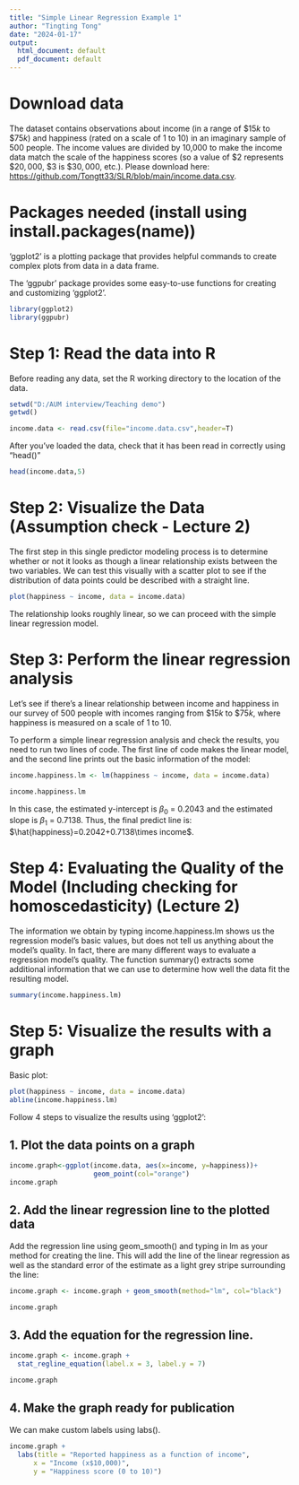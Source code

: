 ---
title: "Simple Linear Regression Example 1"
author: "Tingting Tong"
date: "2024-01-17"
output:
  html_document: default
  pdf_document: default
---


# Download data

The dataset contains observations about income (in a range of $\$15k$ to $\$75k$) and happiness (rated on a scale of 1 to 10) in an imaginary sample of 500 people. The income values are divided by 10,000 to make the income data match the scale of the happiness scores (so a value of $\$2$ represents $\$20,000$, $\$3$ is $\$30,000$, etc.). Please download here: <https://github.com/Tongtt33/SLR/blob/main/income.data.csv>.

# Packages needed (install using install.packages(name))

'ggplot2' is a plotting package that provides helpful commands to create complex plots from data in a data frame.

The ‘ggpubr’ package provides some easy-to-use functions for creating and customizing ‘ggplot2’.


```{r, message=FALSE,warning=FALSE}
library(ggplot2)
library(ggpubr)
```

# Step 1: Read the data into R

Before reading any data, set the R working directory to the location of the data.

```{r}
setwd("D:/AUM interview/Teaching demo")
getwd()
```

```{r}
income.data <- read.csv(file="income.data.csv",header=T)
```

After you’ve loaded the data, check that it has been read in correctly using "head()"
```{r}
head(income.data,5)
```


# Step 2: Visualize the Data (Assumption check - Lecture 2)

The first step in this single predictor modeling process is to determine whether or not it looks as though a linear relationship exists between the two variables. We can test this visually with a scatter plot to see if the distribution of data points could be described with a straight line.
 
```{r}
plot(happiness ~ income, data = income.data)
```

The relationship looks roughly linear, so we can proceed with the simple linear regression model.



# Step 3: Perform the linear regression analysis

Let’s see if there’s a linear relationship between income and happiness in our survey of 500 people with incomes ranging from $\$15k$ to $\$75k$, where happiness is measured on a scale of 1 to 10.

To perform a simple linear regression analysis and check the results, you need to run two lines of code. The first line of code makes the linear model, and the second line prints out the basic information of the model:

 
```{r}
income.happiness.lm <- lm(happiness ~ income, data = income.data)

income.happiness.lm
```

In this case, the estimated y-intercept is $\beta_0$ = 0.2043 and the estimated slope is $\beta_1$ = 0.7138.
Thus, the final predict line is: $\hat{happiness}=0.2042+0.7138\times income$.

# Step 4: Evaluating the Quality of the Model (Including checking for homoscedasticity) (Lecture 2)

The information we obtain by typing income.happiness.lm shows us the regression
model’s basic values, but does not tell us anything about the model’s quality.
In fact, there are many different ways to evaluate a regression model’s
quality. The function summary()
extracts some additional information that we can use to determine how
well the data fit the resulting model.

```{r, message=FALSE}
summary(income.happiness.lm)
```


# Step 5: Visualize the results with a graph

Basic plot:

```{r}
plot(happiness ~ income, data = income.data)
abline(income.happiness.lm)
```



Follow 4 steps to visualize the results using 'ggplot2':

## 1. Plot the data points on a graph

```{r}
income.graph<-ggplot(income.data, aes(x=income, y=happiness))+
                     geom_point(col="orange")
income.graph
```

## 2. Add the linear regression line to the plotted data

Add the regression line using geom_smooth() and typing in lm as your method for creating the line. This will add the line of the linear regression as well as the standard error of the estimate as a light grey stripe surrounding the line:

```{r,  message=FALSE}

income.graph <- income.graph + geom_smooth(method="lm", col="black")

income.graph
```


## 3. Add the equation for the regression line.

```{r, message=FALSE}
income.graph <- income.graph +
  stat_regline_equation(label.x = 3, label.y = 7)

income.graph
```

## 4. Make the graph ready for publication

We can make custom labels using labs().

```{r, message=FALSE}
income.graph +
  labs(title = "Reported happiness as a function of income",
      x = "Income (x$10,000)",
      y = "Happiness score (0 to 10)")
```


